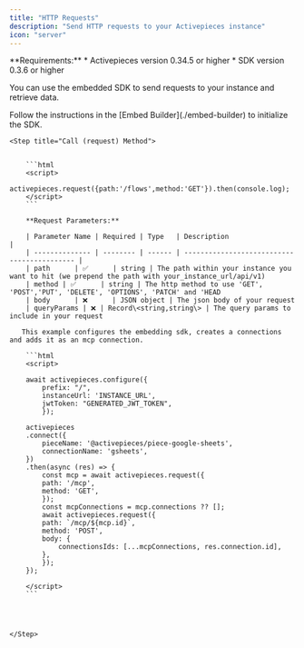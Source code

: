 ```yaml
---
title: "HTTP Requests"
description: "Send HTTP requests to your Activepieces instance"
icon: "server"
---
```


<Info>
**Requirements:**
* Activepieces version 0.34.5 or higher
* SDK version 0.3.6 or higher
</Info>



You can use the embedded SDK to send requests to your instance and retrieve data.

<Steps>

   <Step title="Initialize the SDK">
        Follow the instructions in the [Embed Builder](./embed-builder) to initialize the SDK.
    </Step>

    <Step title="Call (request) Method">
        

        ```html
        <script> 
        activepieces.request({path:'/flows',method:'GET'}).then(console.log);
        </script>
        ```

        **Request Parameters:**

        | Parameter Name | Required | Type   | Description                                 |
        | -------------- | -------- | ------ | ------------------------------------------- |
        | path      | ✅      | string | The path within your instance you want to hit (we prepend the path with your_instance_url/api/v1)
        | method | ✅      | string | The http method to use 'GET', 'POST','PUT', 'DELETE', 'OPTIONS', 'PATCH' and 'HEAD 
        | body      | ❌      | JSON object | The json body of your request
        | queryParams | ❌ | Record\<string,string\> | The query params to include in your request



  </Step>

   <Step title="Example">
        
       This example configures the embedding sdk, creates a connections and adds it as an mcp connection.

        ```html
        <script> 

        await activepieces.configure({
            prefix: "/",
            instanceUrl: 'INSTANCE_URL',
            jwtToken: "GENERATED_JWT_TOKEN",
            });

        activepieces
        .connect({
            pieceName: '@activepieces/piece-google-sheets',
            connectionName: 'gsheets',
        })
        .then(async (res) => {
            const mcp = await activepieces.request({
            path: '/mcp',
            method: 'GET',
            });
            const mcpConnections = mcp.connections ?? [];
            await activepieces.request({
            path: `/mcp/${mcp.id}`,
            method: 'POST',
            body: {
                connectionsIds: [...mcpConnections, res.connection.id],
            },
            });
        });

        </script>
        ```

     
    

    </Step>

</Steps>
